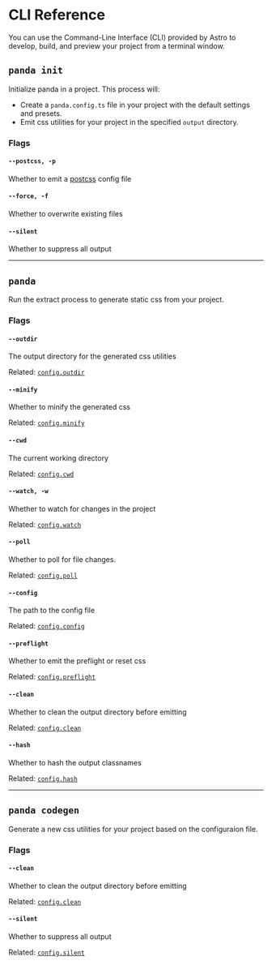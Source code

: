# CLI Reference

You can use the Command-Line Interface (CLI) provided by Astro to develop, build, and preview your project from a
terminal window.

## `panda init`

Initialize panda in a project. This process will:

- Create a `panda.config.ts` file in your project with the default settings and presets.
- Emit css utilities for your project in the specified `output` directory.

### Flags

#### `--postcss, -p`

Whether to emit a [postcss](https://postcss.org/) config file

#### `--force, -f`

Whether to overwrite existing files

#### `--silent`

Whether to suppress all output

---

## `panda`

Run the extract process to generate static css from your project.

### Flags

#### `--outdir`

The output directory for the generated css utilities

Related: [`config.outdir`](/references/panda-config#outdir)

#### `--minify`

Whether to minify the generated css

Related: [`config.minify`](/references/panda-config#minify)

#### `--cwd`

The current working directory

Related: [`config.cwd`](/references/panda-config#cwd)

#### `--watch, -w`

Whether to watch for changes in the project

Related: [`config.watch`](/references/panda-config#watch)

#### `--poll`

Whether to poll for file changes.

Related: [`config.poll`](/references/panda-config#poll)

#### `--config`

The path to the config file

Related: [`config.config`](/references/panda-config#config)

#### `--preflight`

Whether to emit the preflight or reset css

Related: [`config.preflight`](/references/panda-preflight#config)

#### `--clean`

Whether to clean the output directory before emitting

Related: [`config.clean`](/references/panda-config#clean)

#### `--hash`

Whether to hash the output classnames

Related: [`config.hash`](/references/panda-config#hash)

---

## `panda codegen`

Generate a new css utilities for your project based on the configuraion file.

### Flags

#### `--clean`

Whether to clean the output directory before emitting

Related: [`config.clean`](/references/panda-config#clean)

#### `--silent`

Whether to suppress all output

Related: [`config.silent`](/references/panda-config#silent)
